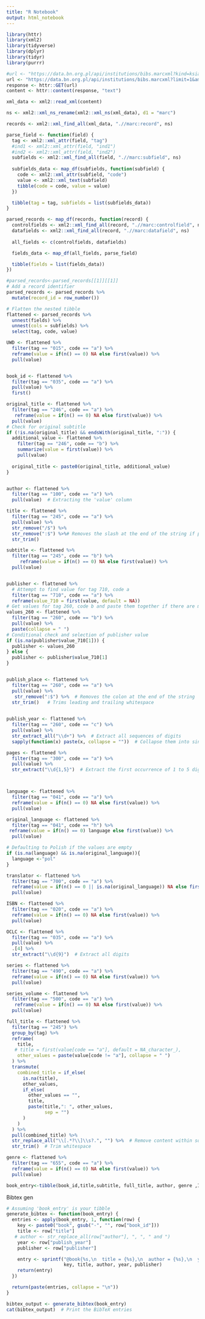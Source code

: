```yaml
---
title: "R Notebook"
output: html_notebook
---
```


```r
library(httr)
library(xml2)
library(tidyverse)
library(dplyr)
library(tidyr)
library(purrr)

```

```r
#url <- "https://data.bn.org.pl/api/institutions/bibs.marcxml?kind=książka&amp;title=Krytyka+czystego+rozumu"
url <- "https://data.bn.org.pl/api/institutions/bibs.marcxml?limit=1&amp;title=Kroniki+Jakuba+Wędrowycza"
response <- httr::GET(url)
content <- httr::content(response, "text")
```

```r
xml_data <- xml2::read_xml(content)

ns <- xml2::xml_ns_rename(xml2::xml_ns(xml_data), d1 = "marc")

records <- xml2::xml_find_all(xml_data, ".//marc:record", ns)
```

```r
parse_field <- function(field) {
  tag <- xml2::xml_attr(field, "tag")
  #ind1 <- xml2::xml_attr(field, "ind1")
  #ind2 <- xml2::xml_attr(field, "ind2")
  subfields <- xml2::xml_find_all(field, ".//marc:subfield", ns)
  
  subfields_data <- map_df(subfields, function(subfield) {
    code <- xml2::xml_attr(subfield, "code")
    value <- xml2::xml_text(subfield)
    tibble(code = code, value = value)
  })

  tibble(tag = tag, subfields = list(subfields_data))
}

parsed_records <- map_df(records, function(record) {
  controlfields <- xml2::xml_find_all(record, ".//marc:controlfield", ns)
  datafields <- xml2::xml_find_all(record, ".//marc:datafield", ns)
  
  all_fields <- c(controlfields, datafields)

  fields_data <- map_df(all_fields, parse_field)

  tibble(fields = list(fields_data))
})
```

```r
#parsed_records<-parsed_records[[1]][[1]]
# Add a record identifier
parsed_records <- parsed_records %>%
  mutate(record_id = row_number())

# Flatten the nested tibble
flattened <- parsed_records %>%
  unnest(fields) %>%
  unnest(cols = subfields) %>%
  select(tag, code, value)
```

```r
UWD <- flattened %>%
  filter(tag == "015", code == "a") %>%
  reframe(value = if(n() == 0) NA else first(value)) %>%
  pull(value)


book_id <- flattened %>%
  filter(tag == "035", code == "a") %>%
  pull(value) %>%
  first()

original_title <- flattened %>%
  filter(tag == "246", code == "a") %>%
   reframe(value = if(n() == 0) NA else first(value)) %>%
  pull(value)
# Check for original subtitle
if (!is.na(original_title) && endsWith(original_title, ":")) {
  additional_value <- flattened %>%
    filter(tag == "246", code == "b") %>%
    summarize(value = first(value)) %>%
    pull(value)
  
  original_title <- paste0(original_title, additional_value)
}


author <- flattened %>%
  filter(tag == "100", code == "a") %>%
  pull(value)  # Extracting the 'value' column

title <- flattened %>%
  filter(tag == "245", code == "a") %>%
  pull(value) %>%
  str_remove("/$") %>%
  str_remove(":$") %>%# Removes the slash at the end of the string if present 
  str_trim() 

subtitle <- flattened %>%
  filter(tag == "245", code == "b") %>%
     reframe(value = if(n() == 0) NA else first(value)) %>%
  pull(value)


publisher <- flattened %>%
  # Attempt to find value for tag 710, code a
  filter(tag == "710", code == "a") %>%
  reframe(value_710 = first(value, default = NA))
# Get values for tag 260, code b and paste them together if there are multiple
values_260 <- flattened %>%
  filter(tag == "260", code == "b") %>%
  pull(value) %>%
  paste(collapse = " ")
# Conditional check and selection of publisher value
if (is.na(publisher$value_710[1])) {
  publisher <- values_260
} else {
  publisher <- publisher$value_710[1]
}


publish_place <- flattened %>%
  filter(tag == "260", code == "a") %>%
  pull(value) %>%
   str_remove(":$") %>%  # Removes the colon at the end of the string
  str_trim()   # Trims leading and trailing whitespace
  

publish_year <- flattened %>%
  filter(tag == "260", code == "c") %>%
  pull(value) %>%
  str_extract_all("\\d+") %>%  # Extract all sequences of digits
  sapply(function(x) paste(x, collapse = ""))  # Collapse them into single strings

pages <- flattened %>%
  filter(tag == "300", code == "a") %>%
  pull(value) %>%
  str_extract("\\d{1,5}")  # Extract the first occurrence of 1 to 5 digits



language <- flattened %>%
  filter(tag == "041", code == "a") %>%
  reframe(value = if(n() == 0) NA else first(value)) %>%
  pull(value)

original_language <- flattened %>%
  filter(tag == "041", code == "h") %>%
 reframe(value = if(n() == 0) language else first(value)) %>%
  pull(value)

# Defaulting to Polish if the values are empty
if (is.na(language) && is.na(original_language)){
  language <-"pol"
}

translator <- flattened %>%
  filter(tag == "700", code == "a") %>%
  reframe(value = if(n() == 0 || is.na(original_language)) NA else first(value)) %>%
  pull(value)

ISBN <- flattened %>%
  filter(tag == "020", code == "a") %>%
  reframe(value = if(n() == 0) NA else first(value)) %>%
  pull(value)

OCLC <- flattened %>%
  filter(tag == "035", code == "a") %>%
  pull(value) %>%
  .[4] %>%
  str_extract("\\d{9}")  # Extract all digits

series <- flattened %>%
  filter(tag == "490", code == "a") %>%
  reframe(value = if(n() == 0) NA else first(value)) %>%
  pull(value)

series_volume <- flattened %>%
  filter(tag == "500", code == "a") %>%
   reframe(value = if(n() == 0) NA else first(value)) %>%
  pull(value)

full_title <- flattened %>%
  filter(tag == "245") %>%
  group_by(tag) %>%
  reframe(
    title,
   # title = first(value[code == "a"], default = NA_character_),
    other_values = paste(value[code != "a"], collapse = " ")
  ) %>%
  transmute(
    combined_title = if_else(
      is.na(title), 
      other_values, 
      if_else(
        other_values == "", 
        title, 
        paste(title,": ", other_values, 
              sep = "")
      )
    )
  ) %>%
  pull(combined_title) %>%
  str_replace_all("\\[.*?\\]\\s?.", "") %>%  # Remove content within square brackets and the first character after
  str_trim()  # Trim whitespace

genre <- flattened %>%
  filter(tag == "655", code == "a") %>%
  reframe(value = if(n() == 0) NA else first(value)) %>%
  pull(value)
```

```r
book_entry<-tibble(book_id,title,subtitle, full_title, author, genre ,ISBN,OCLC,publisher, publish_place,publish_year, pages, language, original_language, original_title, translator)
```

Bibtex gen

```r

# Assuming 'book_entry' is your tibble
generate_bibtex <- function(book_entry) {
  entries <- apply(book_entry, 1, function(row) {
    key <- paste0("book", gsub("-", "", row["book_id"]))
    title <- row["title"]
   # author <- str_replace_all(row["author"], ", ", " and ")
    year <- row["publish_year"]
    publisher <- row["publisher"]

    entry <- sprintf("@book{%s,\n  title = {%s},\n  author = {%s},\n  year = {%s},\n  publisher = {%s}\n}\n",
                     key, title, author, year, publisher)
    return(entry)
  })

  return(paste(entries, collapse = "\n"))
}

bibtex_output <- generate_bibtex(book_entry)
cat(bibtex_output)  # Print the BibTeX entries

```
